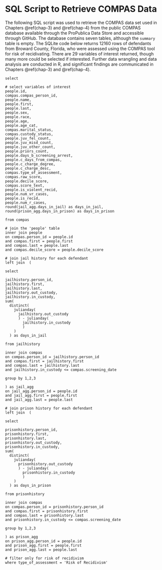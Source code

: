 # SQL Script to Retrieve COMPAS Data {#appendix-c}

\noindent The following SQL script was used to retrieve the COMPAS data set used in Chapters \@ref(chap-3) and \@ref(chap-4) from the public COMPAS database available through the ProPublica Data Store and accessible through GitHub. The database contains seven tables, although the `summary` table is empty. The SQLite code below returns 12160 rows of defendants from Broward County, Florida, who were assessed using the COMPAS tool for risk of recidivating. There are 29 variables of interest returned, though many more could be selected if interested.
Further data wrangling and data analysis are conducted in R, and significant findings are communicated in Chapters \@ref(chap-3) and \@ref(chap-4).

```eval
select 

# select variables of interest 
people.id,
compas.compas_person_id,
people.name,
people.first,
people.last,
people.sex,
people.race, 
people.age,
people.age_cat,
compas.marital_status,
compas.custody_status,
people.juv_fel_count,
people.juv_misd_count,
people.juv_other_count,
people.priors_count,
people.days_b_screening_arrest,
people.c_days_from_compas,
people.c_charge_degree,
people.c_charge_desc,
compas.type_of_assessment,
compas.raw_score,
people.decile_score,
compas.score_text,
people.is_violent_recid,
people.num_vr_cases,
people.is_recid,
people.num_r_cases,
round(jail_agg.days_in_jail) as days_in_jail,
round(prison_agg.days_in_prison) as days_in_prison

from compas

# join the 'people' table
inner join people
on compas.person_id = people.id
and compas.first = people.first
and compas.last = people.last
and compas.decile_score = people.decile_score

# join jail history for each defendant
left join  (

select 

jailhistory.person_id,
jailhistory.first,
jailhistory.last,
jailhistory.out_custody,
jailhistory.in_custody,
sum(
  distinct(
    julianday(
      jailhistory.out_custody
      ) - julianday(
        jailhistory.in_custody
        )
    )
  ) as days_in_jail

from jailhistory
	
inner join compas 
on compas.person_id = jailhistory.person_id
and compas.first = jailhistory.first
and compas.last = jailhistory.last
and jailhistory.in_custody <= compas.screening_date
	
group by 1,2,3
	
) as jail_agg 
on jail_agg.person_id = people.id
and jail_agg.first = people.first
and jail_agg.last = people.last

# join prison history for each defendant
left join  (

select 

prisonhistory.person_id,
prisonhistory.first,
prisonhistory.last,
prisonhistory.out_custody,
prisonhistory.in_custody,
sum(
  distinct(
    julianday(
      prisonhistory.out_custody
      ) - julianday(
        prisonhistory.in_custody
        )
    )
  ) as days_in_prison

from prisonhistory
	
inner join compas 
on compas.person_id = prisonhistory.person_id
and compas.first = prisonhistory.first
and compas.last = prisonhistory.last
and prisonhistory.in_custody <= compas.screening_date
	
group by 1,2,3
	
) as prison_agg 
on prison_agg.person_id = people.id
and prison_agg.first = people.first
and prison_agg.last = people.last

# filter only for risk of recidivism
where type_of_assessment = 'Risk of Recidivism'
```

